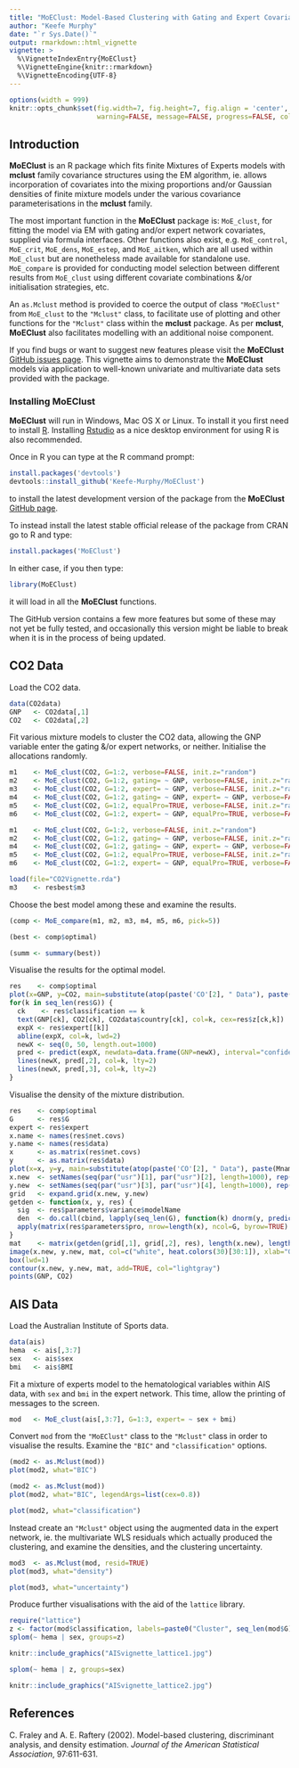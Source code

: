 ```yaml
---
title: "MoEClust: Model-Based Clustering with Gating and Expert Covariates"
author: "Keefe Murphy"
date: "`r Sys.Date()`"
output: rmarkdown::html_vignette
vignette: >
  %\VignetteIndexEntry{MoEClust}
  %\VignetteEngine{knitr::rmarkdown}
  %\VignetteEncoding{UTF-8}
---
```


```r
options(width = 999)
knitr::opts_chunk$set(fig.width=7, fig.height=7, fig.align = 'center', fig.show='hold',
                      warning=FALSE, message=FALSE, progress=FALSE, collapse=TRUE, comments="#>")
```

## Introduction
__MoEClust__ is an R package which fits finite Mixtures of Experts models with __mclust__ family covariance structures using the EM algorithm, ie. allows incorporation of covariates into the mixing proportions and/or Gaussian densities of finite mixture models under the various covariance parameterisations in the __mclust__ family.

The most important function in the __MoEClust__ package is: `MoE_clust`, for fitting the model via EM with gating and/or expert network covariates, supplied via formula interfaces. Other functions also exist, e.g. `MoE_control`, `MoE_crit`, `MoE_dens`, `MoE_estep`, and `MoE_aitken`, which are all used within `MoE_clust` but are nonetheless made available for standalone use. `MoE_compare` is provided for conducting model selection between different results from `MoE_clust` using different covariate combinations &/or initialisation strategies, etc.

An `as.Mclust` method is provided to coerce the output of class `"MoEClust"` from `MoE_clust` to the `"Mclust"` class, to facilitate use of plotting and other functions for the `"Mclust"` class within the __mclust__ package. As per __mclust__, __MoEClust__ also facilitates modelling with an additional noise component.

If you find bugs or want to suggest new features please visit the __MoEClust__ [GitHub issues page](https://github.com/Keefe-Murphy/MoEClust/issues). This vignette aims to demonstrate the __MoEClust__ models via application to well-known univariate and multivariate data sets provided with the package.

### Installing MoEClust
__MoEClust__ will run in Windows, Mac OS X or Linux. To install it you first need to install [R](https://cran.r-project.org/). Installing [Rstudio](https://www.rstudio.com/) as a nice desktop environment for using R is also recommended.

Once in R you can type at the R command prompt:
```r
install.packages('devtools')
devtools::install_github('Keefe-Murphy/MoEClust')
```
to install the latest development version of the package from the __MoEClust__ [GitHub page](https://github.com/Keefe-Murphy/MoEClust). 

To instead install the latest stable official release of the package from CRAN go to R and type:

```r
install.packages('MoEClust')
```

In either case, if you then type:
```r
library(MoEClust)
```
it will load in all the __MoEClust__ functions.

The GitHub version contains a few more features but some of these may not yet be fully tested, and occasionally this version might be liable to break when it is in the process of being updated.

## CO2 Data
Load the CO2 data.

```r
data(CO2data)
GNP   <- CO2data[,1]
CO2   <- CO2data[,2]
```

Fit various mixture models to cluster the CO2 data, allowing the GNP variable enter the gating &/or expert networks, or neither. Initialise the allocations randomly.

```r
m1    <- MoE_clust(CO2, G=1:2, verbose=FALSE, init.z="random")
m2    <- MoE_clust(CO2, G=1:2, gating= ~ GNP, verbose=FALSE, init.z="random")
m3    <- MoE_clust(CO2, G=1:2, expert= ~ GNP, verbose=FALSE, init.z="random")
m4    <- MoE_clust(CO2, G=1:2, gating= ~ GNP, expert= ~ GNP, verbose=FALSE, init.z="random")
m5    <- MoE_clust(CO2, G=1:2, equalPro=TRUE, verbose=FALSE, init.z="random")
m6    <- MoE_clust(CO2, G=1:2, expert= ~ GNP, equalPro=TRUE, verbose=FALSE, init.z="random")
```

```r
m1    <- MoE_clust(CO2, G=1:2, verbose=FALSE, init.z="random")
m2    <- MoE_clust(CO2, G=1:2, gating= ~ GNP, verbose=FALSE, init.z="random")
m4    <- MoE_clust(CO2, G=1:2, gating= ~ GNP, expert= ~ GNP, verbose=FALSE, init.z="random")
m5    <- MoE_clust(CO2, G=1:2, equalPro=TRUE, verbose=FALSE, init.z="random")
m6    <- MoE_clust(CO2, G=1:2, expert= ~ GNP, equalPro=TRUE, verbose=FALSE, init.z="random")
```

```r
load(file="CO2Vignette.rda")
m3    <- resbest$m3
```

Choose the best model among these and examine the results.

```r
(comp <- MoE_compare(m1, m2, m3, m4, m5, m6, pick=5))

(best <- comp$optimal)

(summ <- summary(best))
```

Visualise the results for the optimal model.

```r
res    <- comp$optimal
plot(x=GNP, y=CO2, main=substitute(atop(paste('CO'[2], " Data"), paste(Mname, ": ", rG, " components  (incl. expert network covariate: GNP)")), list(Mname=res$modelName, rG=res$G)), ylab=expression('CO'[2]), type="n")
for(k in seq_len(res$G)) {
  ck    <- res$classification == k
  text(GNP[ck], CO2[ck], CO2data$country[ck], col=k, cex=res$z[ck,k])
  expX <- res$expert[[k]]
  abline(expX, col=k, lwd=2)
  newX <- seq(0, 50, length.out=1000)
  pred <- predict(expX, newdata=data.frame(GNP=newX), interval="confidence", type="response")
  lines(newX, pred[,2], col=k, lty=2)
  lines(newX, pred[,3], col=k, lty=2)
}
```

Visualise the density of the mixture distribution.
```r
res    <- comp$optimal
G      <- res$G
expert <- res$expert
x.name <- names(res$net.covs)
y.name <- names(res$data)
x      <- as.matrix(res$net.covs)
y      <- as.matrix(res$data)
plot(x=x, y=y, main=substitute(atop(paste('CO'[2], " Data"), paste(Mname, ": ", rG, " components  (incl. expert network covariate: GNP)")), list(Mname=res$modelName, rG=G)), ylab=expression('CO'[2]), type="n")
x.new  <- setNames(seq(par("usr")[1], par("usr")[2], length=1000), rep("GNP", 1000))
y.new  <- setNames(seq(par("usr")[3], par("usr")[4], length=1000), rep("CO2", 1000))
grid   <- expand.grid(x.new, y.new)
getden <- function(x, y, res) {
  sig  <- res$parameters$variance$modelName
  den  <- do.call(cbind, lapply(seq_len(G), function(k) dnorm(y, predict(expert[[k]], newdata=setNames(data.frame(x), names(x)[1]), type="response"), sqrt(ifelse(sig == "V", res$parameters$variance$sigmasq[k], res$parameters$variance$sigmasq)))))
  apply(matrix(res$parameters$pro, nrow=length(x), ncol=G, byrow=TRUE) * den, 1, sum)
}
mat    <- matrix(getden(grid[,1], grid[,2], res), length(x.new), length(y.new))
image(x.new, y.new, mat, col=c("white", heat.colors(30)[30:1]), xlab="GNP", ylab=paste('CO'[2]), add=TRUE)
box(lwd=1)
contour(x.new, y.new, mat, add=TRUE, col="lightgray")
points(GNP, CO2)
```

## AIS Data
Load the Australian Institute of Sports data.

```r
data(ais)
hema  <- ais[,3:7]
sex   <- ais$sex
bmi   <- ais$BMI
```

Fit a mixture of experts model to the hematological variables within AIS data, with `sex` and `bmi` in the expert network. This time, allow the printing of messages to the screen.
```r
mod   <- MoE_clust(ais[,3:7], G=1:3, expert= ~ sex + bmi)
```

Convert `mod` from the `"MoEClust"` class to the `"Mclust"` class in order to visualise the results. Examine the `"BIC"` and `"classification"` options.

```r
(mod2 <- as.Mclust(mod))
plot(mod2, what="BIC")
```

```r
(mod2 <- as.Mclust(mod))
plot(mod2, what="BIC", legendArgs=list(cex=0.8))
```

```r
plot(mod2, what="classification")
```

Instead create an `"Mclust"` object using the augmented data in the expert network, ie. the multivariate WLS residuals which actually produced the clustering, and examine the densities, and the clustering uncertainty.

```r
mod3  <- as.Mclust(mod, resid=TRUE)
plot(mod3, what="density")
```

```r
plot(mod3, what="uncertainty")
```

Produce further visualisations with the aid of the `lattice` library.
```r
require("lattice")
z <- factor(mod$classification, labels=paste0("Cluster", seq_len(mod$G)))
splom(~ hema | sex, groups=z)
```

```r
knitr::include_graphics("AISvignette_lattice1.jpg")
```

```r
splom(~ hema | z, groups=sex)
```

```r
knitr::include_graphics("AISvignette_lattice2.jpg")
```

## References
C. Fraley and A. E. Raftery (2002). Model-based clustering, discriminant analysis, and density estimation. _Journal of the American Statistical Association_, 97:611-631.
